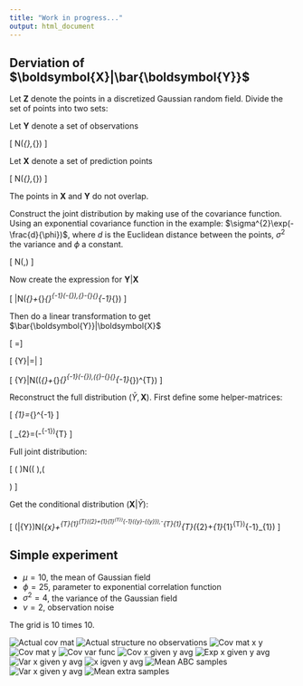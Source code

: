 ```yaml
---
title: "Work in progress..."
output: html_document
---
```



## Derviation of $\boldsymbol{X}|\bar{\boldsymbol{Y}}$

Let $\boldsymbol{Z}$ denote the points in a discretized Gaussian
random field. Divide the set of points into two sets:

Let $\boldsymbol{Y}$ denote a set of observations

\[
\boldsymbol{Y}\sim N(\boldsymbol{\mu}_{\boldsymbol{y}},\boldsymbol{\Sigma}_{\boldsymbol{y}})
\]


Let $\boldsymbol{X}$ denote a set of prediction points

\[
\boldsymbol{X}\sim N(\boldsymbol{\mu}_{\boldsymbol{x}},\boldsymbol{\Sigma}_{\boldsymbol{x}})
\]


The points in $\boldsymbol{X}$ and $\boldsymbol{Y}$ do not overlap.

Construct the joint distribution by making use of the covariance function.
Using an exponential covariance function in the example: $\sigma^{2}\exp(-\frac{d}{\phi})$,
where $d$ is the Euclidean distance between the points, $\sigma^{2}$
the variance and $\phi$ a constant.

\[
\left[\begin{array}{c}
\boldsymbol{Y}\\
\boldsymbol{X}
\end{array}\right]\sim N(\left[\begin{array}{c}
\boldsymbol{\mu}_{\boldsymbol{y}}\\
\boldsymbol{\mu}_{\boldsymbol{x}}
\end{array}\right],\left[\begin{array}{cc}
\boldsymbol{\Sigma}_{\boldsymbol{y}} & \boldsymbol{\Sigma}_{\boldsymbol{y}\boldsymbol{x}}\\
\boldsymbol{\Sigma}_{\boldsymbol{x}\boldsymbol{y}} & \boldsymbol{\Sigma}_{\boldsymbol{x}}
\end{array}\right])
\]


Now create the expression for $\boldsymbol{Y}|\boldsymbol{X}$

\[
\boldsymbol{Y}|\boldsymbol{X}\sim N(\boldsymbol{\mu}_{\boldsymbol{y}}+\boldsymbol{\Sigma}_{\boldsymbol{y}\boldsymbol{x}}\boldsymbol{\Sigma}_{\boldsymbol{x}\boldsymbol{x}}^{-1}(\boldsymbol{x}-\boldsymbol{\mu}_{\boldsymbol{x}}),\boldsymbol{\Sigma}_{\boldsymbol{y}}-\boldsymbol{\Sigma}_{\boldsymbol{y}\boldsymbol{x}}\boldsymbol{\Sigma}_{\boldsymbol{x}}^{-1}\boldsymbol{\Sigma}_{\boldsymbol{x}\boldsymbol{y}})
\]


Then do a linear transformation to get $\bar{\boldsymbol{Y}}|\boldsymbol{X}$

\[
\boldsymbol{A}=\left[\begin{array}{cccc}
\frac{1}{n} & \frac{1}{n} & ... & \frac{1}{n}\end{array}\right]
\]


\[
\bar{Y}|\boldsymbol{X}=\boldsymbol{A}\boldsymbol{Y}|\boldsymbol{X}
\]


\[
\bar{Y}|\boldsymbol{X}\sim N(\boldsymbol{A}(\boldsymbol{\mu}_{\boldsymbol{y}}+\boldsymbol{\Sigma}_{\boldsymbol{y}\boldsymbol{x}}\boldsymbol{\Sigma}_{\boldsymbol{x}}^{-1}(\boldsymbol{x}-\boldsymbol{\mu}_{\boldsymbol{x}}),\boldsymbol{A}(\boldsymbol{\Sigma}_{\boldsymbol{y}}-\boldsymbol{\Sigma}_{\boldsymbol{y}\boldsymbol{x}}\boldsymbol{\Sigma}_{\boldsymbol{x}}^{-1}\boldsymbol{\Sigma}_{\boldsymbol{x}\boldsymbol{y}})\boldsymbol{A}^{T})
\]


Reconstruct the full distribution $(\bar{Y},\boldsymbol{X})$. First
define some helper-matrices:

\[
\boldsymbol{B}_{1}=\boldsymbol{A}\boldsymbol{\Sigma}_{\boldsymbol{y}\boldsymbol{x}}\boldsymbol{\Sigma_{x}}^{-1}
\]


\[
\boldsymbol{B}_{2}=\boldsymbol{A}(\boldsymbol{\Sigma_{y}}-\boldsymbol{\Sigma_{yx}}\boldsymbol{\Sigma_{x}}^{-1}\boldsymbol{\Sigma_{xy}})\boldsymbol{A}^{T}
\]


Full joint distribution:

\[
\left(\begin{array}{c}
\bar{Y}\\
\boldsymbol{X}
\end{array}\right)\sim N(\left(\begin{array}{c}
\mu_{\bar{Y}}\\
\mu_{\boldsymbol{X}}
\end{array}\right),\left(\begin{array}{cc}
\boldsymbol{B}_{2}+\boldsymbol{B}_{1}\boldsymbol{\Sigma_{x}}\boldsymbol{B}_{1}^{T} & \boldsymbol{B}_{1}\boldsymbol{\Sigma_{x}}\\
\boldsymbol{\Sigma_{x}}^{T}\boldsymbol{B}_{1}^{T} & \boldsymbol{\Sigma_{x}}
\end{array}\right)
\]


Get the conditional distribution $(\boldsymbol{X}|\bar{Y})$:

\[
(\boldsymbol{X}|\bar{Y})\sim N(\boldsymbol{\mu}_{x}+\boldsymbol{\Sigma_{x}}^{T}\boldsymbol{B}_{1}^{T}(\boldsymbol{B}_{2}+\boldsymbol{B}_{1}\boldsymbol{\Sigma_{x}}\boldsymbol{B}_{1}^{T})^{-1}(\bar{y}-\mu_{\bar{y}}),\boldsymbol{\Sigma_{x}}-\boldsymbol{\Sigma_{x}}^{T}\boldsymbol{B}_{1}^{T}(\boldsymbol{B}_{2}+\boldsymbol{B}_{1}\boldsymbol{\Sigma_{x}}\boldsymbol{B}_{1}^{T})^{-1}\boldsymbol{B}_{1}\boldsymbol{\Sigma_{x}})
\]


## Simple experiment
* $\mu=10$, the mean of Gaussian field
* $\phi=25$, parameter to exponential correlation function
* $\sigma^{2}=4$, the variance of the Gaussian field
* $\nu=2$, observation noise

The grid is 10 times 10.


![Actual cov mat](fig/exp1/actual_cov_mat_exp1.png)
![Actual structure no observations](fig/exp1/actual_structure_no_observations_exp1.png)
![Cov mat x y](fig/exp1/cov_mat_x_y_exp1.png)
![Cov mat y](fig/exp1/cov_mat_y_exp1.png)
![Cov var func](fig/exp1/cov_var_func2_exp1.png)
![Cov x given y avg](fig/exp1/cov_x_given_y_avg_exp1.png)
![Exp x given y avg](fig/exp1/exp_x_given_y_avg_exp1.png)
![Var x given y avg](fig/exp1/var_x_given_y_avg_exp1.png)
![x igven y avg](fig/exp1/x_given_ya_avg_exp1.png)
![Mean ABC samples](fig/exp1/abc_samples_mean_exp1.png)
![Var x given y avg](fig/exp1/abc_var_x_given_y_avg_exp1.png)
![Mean extra samples](fig/exp1/abc_mean_extra_samples_exp1.png)




